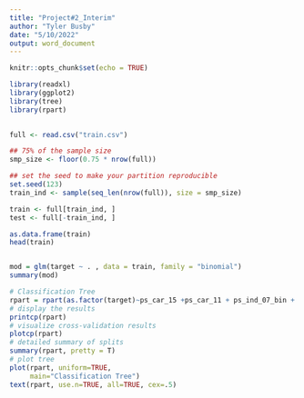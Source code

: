 ```yaml
---
title: "Project#2_Interim"
author: "Tyler Busby"
date: "5/10/2022"
output: word_document
---
```


```r
knitr::opts_chunk$set(echo = TRUE)

library(readxl)
library(ggplot2)
library(tree)
library(rpart)

 
full <- read.csv("train.csv")

## 75% of the sample size
smp_size <- floor(0.75 * nrow(full))

## set the seed to make your partition reproducible
set.seed(123)
train_ind <- sample(seq_len(nrow(full)), size = smp_size)

train <- full[train_ind, ]
test <- full[-train_ind, ]

as.data.frame(train)
head(train)


mod = glm(target ~ . , data = train, family = "binomial")
summary(mod)
```

```r

# Classification Tree
rpart = rpart(as.factor(target)~ps_car_15 +ps_car_11 + ps_ind_07_bin + ps_car_12 +ps_ind_03,method = "class",control =rpart.control(minsplit =1,minbucket=1, cp=0), data = train)
# display the results
printcp(rpart) 
# visualize cross-validation results
plotcp(rpart) 
# detailed summary of splits
summary(rpart, pretty = T) 
# plot tree
plot(rpart, uniform=TRUE,
     main="Classification Tree")
text(rpart, use.n=TRUE, all=TRUE, cex=.5)
```

